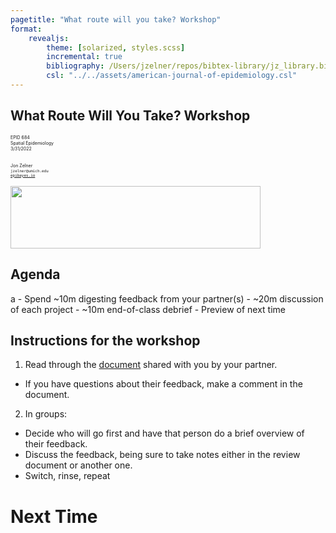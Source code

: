 ```yaml
---
pagetitle: "What route will you take? Workshop"
format: 
    revealjs:
        theme: [solarized, styles.scss]
        incremental: true
        bibliography: /Users/jzelner/repos/bibtex-library/jz_library.bib
        csl: "../../assets/american-journal-of-epidemiology.csl"
---
```


## <span class="alert">What Route Will You Take?</span> Workshop

<div class="paddeddiv">
  <p style="font-size:0.5em; text-align: left;">
      EPID 684  
      Spatial Epidemiology  
      3/31/2022  
      <br><br>
      Jon Zelner  
      `jzelner@umich.edu`  
      [`epibayes.io`](https://epibayes.io) 
    </p>
</div>

![](../images/epid_logo.png){.absolute bottom=0 right=50 width="400" height="100"}



## Agenda
a
- Spend ~10m digesting feedback from your partner(s)
- ~20m discussion of each project
- ~10m end-of-class debrief 
- Preview of next time 

## <span class="alert">Instructions</span> for the workshop

1. Read through the [document](https://docs.google.com/spreadsheets/d/1FPm0Tfysp5gJ3UlXzv7nxLFGHmzg8SIa26x2hxY5gtg/edit#gid=0) shared with you by your partner.
- If you have questions about their feedback, make a comment in the document.

2. In groups: 
  - Decide who will go first and have that person do a brief overview of their feedback.
  - Discuss the feedback, being sure to take notes either in the review document or another one. 
  - Switch, rinse, repeat

# Next Time

## {background-iframe="https://publish.obsidian.md/epibayes/Courses/EPID684/modules/Module+4/4.+Applications+of+the+multi-level+approach+to+spatial+health+data" background-interactive=true}

